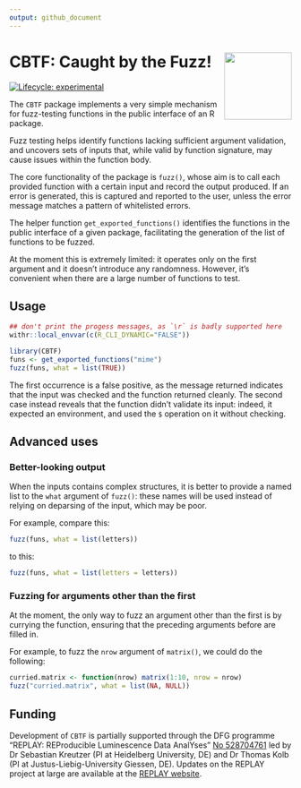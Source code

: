 ```yaml
---
output: github_document
---
```


# CBTF: Caught by the Fuzz! <a href="https://www.youtube.com/watch?v=uJ-mpul94eo"><img src="man/figures/logo.png" align="right" height="120" /></a>

<!-- badges: start -->
[![Lifecycle: experimental](https://img.shields.io/badge/lifecycle-experimental-orange.svg)](https://lifecycle.r-lib.org/articles/stages.html#experimental)
<!-- badges: end -->

The `CBTF` package implements a very simple mechanism for fuzz-testing
functions in the public interface of an R package.

Fuzz testing helps identify functions lacking sufficient argument validation,
and uncovers sets of inputs that, while valid by function signature, may
cause issues within the function body.

The core functionality of the package is `fuzz()`, whose aim is to call
each provided function with a certain input and record the output produced.
If an error is generated, this is captured and reported to the user, unless
the error message matches a pattern of whitelisted errors.

The helper function `get_exported_functions()` identifies the functions
in the public interface of a given package, facilitating the generation of
the list of functions to be fuzzed.

At the moment this is extremely limited: it operates only on the first
argument and it doesn't introduce any randomness. However, it's convenient
when there are a large number of functions to test.

## Usage

```r
## don't print the progess messages, as `\r` is badly supported here
withr::local_envvar(c(R_CLI_DYNAMIC="FALSE"))
```

```r
library(CBTF)
funs <- get_exported_functions("mime")
fuzz(funs, what = list(TRUE))
```

The first occurrence is a false positive, as the message returned indicates
that the input was checked and the function returned cleanly. The second case
instead reveals that the function didn't validate its input: indeed, it
expected an environment, and used the `$` operation on it without checking.

## Advanced uses

### Better-looking output

When the inputs contains complex structures, it is better to provide a named
list to the `what` argument of `fuzz()`: these names will be used instead of
relying on deparsing of the input, which may be poor.

For example, compare this:
```r
fuzz(funs, what = list(letters))
```
to this:
```r
fuzz(funs, what = list(letters = letters))
```

### Fuzzing for arguments other than the first

At the moment, the only way to fuzz an argument other than the first is by
currying the function, ensuring that the preceding arguments before are
filled in.

For example, to fuzz the `nrow` argument of `matrix()`, we could do the
following:

```r
curried.matrix <- function(nrow) matrix(1:10, nrow = nrow)
fuzz("curried.matrix", what = list(NA, NULL))
```

## Funding

Development of `CBTF` is partially supported through the DFG programme
"REPLAY: REProducible Luminescence Data AnalYses"
[No 528704761](https://gepris.dfg.de/gepris/projekt/528704761?language=en)
led by Dr Sebastian Kreutzer (PI at Heidelberg University, DE) and Dr
Thomas Kolb (PI at Justus-Liebig-University Giessen, DE).
Updates on the REPLAY project at large are available at the
[REPLAY website](https://r-lum.github.io/REPLAY-website/).
